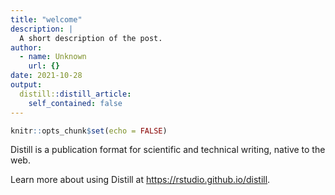 ```yaml
---
title: "welcome"
description: |
  A short description of the post.
author:
  - name: Unknown
    url: {}
date: 2021-10-28
output:
  distill::distill_article:
    self_contained: false
---
```



```r
knitr::opts_chunk$set(echo = FALSE)
```

Distill is a publication format for scientific and technical writing, native to the web.

Learn more about using Distill at <https://rstudio.github.io/distill>.


